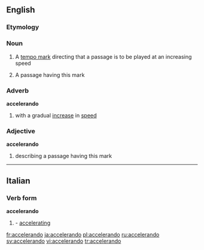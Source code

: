 ==English==

===Etymology===
{{It.}}

===Noun===
{{en-noun}}

#{{music}} A [[tempo mark]] directing that a passage is to be played at an increasing speed
#{{music}} A passage having this mark

===Adverb===
'''accelerando'''

#{{music}} with a gradual [[increase]] in [[speed]]

===Adjective===
'''accelerando'''

#{{music}} describing a passage having this mark

----

==Italian==

===Verb form===
'''accelerando'''

# {{gerund of|accelerare}} - [[accelerating]]

[[fr:accelerando]]
[[ja:accelerando]]
[[pl:accelerando]]
[[ru:accelerando]]
[[sv:accelerando]]
[[vi:accelerando]]
[[tr:accelerando]]
